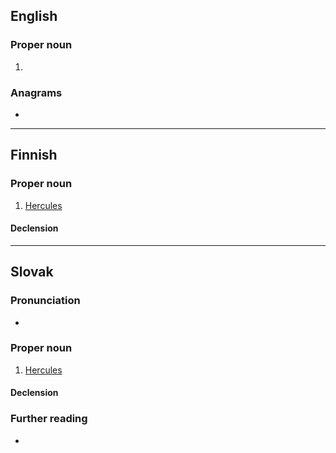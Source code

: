 {{also|Hêraklês}}

==English==

===Proper noun===
{{en-proper noun}}

# {{alternative spelling of|Heracles|lang=en}}

===Anagrams===
* {{anagrams|en|Kaehlers}}

----

==Finnish==

===Proper noun===
{{fi-proper noun}}

# {{lb|fi|Greek mythology}} [[Hercules]]

====Declension====
{{fi-decl-vieras|n=sg|Herakl|||e|a}}

----

==Slovak==

===Pronunciation===
* {{IPA|/ˈɦɛraklɛs/|lang=sk}}

===Proper noun===
{{sk-proper noun|g=m|gen=[[Heraklesa]], [[Herakla]]|decl=chlap}}

# {{lb|sk|Greek mythology}} [[Hercules]]

====Declension====
{{sk-decl-noun-sg|Herakles|[[Heraklesa]], [[Herakla]]|[[Heraklesovi]], [[Heraklovi]]|[[Heraklesa]], [[Herakla]]|[[Heraklesovi]], [[Heraklovi]]|[[Heraklesom]], [[Heraklom]]}}

===Further reading===
* {{R:SDK}}